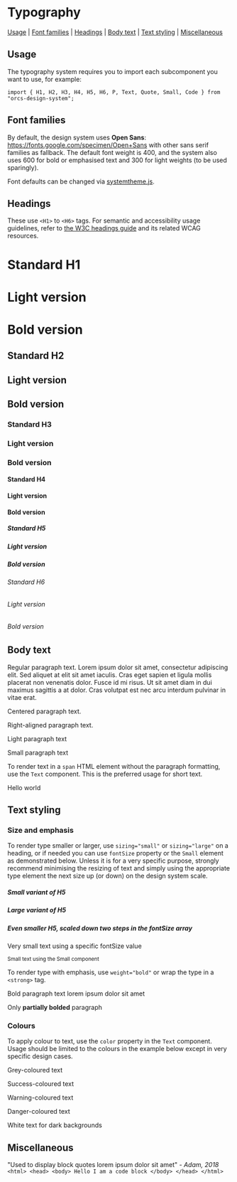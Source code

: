 
<Meta title="System/Typography" />

# Typography

[Usage](#usage) | [Font families](#font-families) | [Headings](#headings) | [Body text](#body-text) | [Text styling](#text-styling) | [Miscellaneous](#miscellaneous)

## Usage

The typography system requires you to import each subcomponent you want to use, for example:

```
import { H1, H2, H3, H4, H5, H6, P, Text, Quote, Small, Code } from "orcs-design-system";
```

## Font families

By default, the design system uses **Open Sans**: https://fonts.google.com/specimen/Open+Sans with other sans serif families as fallback. The default font weight is 400, and the system also uses 600 for bold or emphasised text and 300 for light weights (to be used sparingly).

Font defaults can be changed via [systemtheme.js](https://github.com/orchestrated-io/orca-design-system/blob/master/packages/orcs-design-system/lib/systemtheme.js).

<Typeset fontSizes={systemtheme.fontSizes} fontFamily={systemtheme.font} />

## Headings
These use `<H1>` to `<H6>` tags. For semantic and accessibility usage guidelines, refer to [the W3C headings guide](https://www.w3.org/WAI/tutorials/page-structure/headings/) and its related WCAG resources.

<Preview>
<Story name="Headings/H1 to H6">
<Spacer m={0} my={4}>
<Box>
<H1>Standard H1</H1>
<H1 weight="light">Light version</H1>
<H1 weight="bold">Bold version</H1>
</Box>
<Box>
<H2>Standard H2</H2>
<H2 weight="light">Light version</H2>
<H2 weight="bold">Bold version</H2>
</Box>
<Box>
<H3>Standard H3</H3>
<H3 weight="light">Light version</H3>
<H3 weight="bold">Bold version</H3>
</Box>
<Box>
<H4>Standard H4</H4>
<H4 weight="light">Light version</H4>
<H4 weight="bold">Bold version</H4>
</Box>
<Box>
<H5>Standard H5</H5>
<H5 weight="light">Light version</H5>
<H5 weight="bold">Bold version</H5>
</Box>
<Box>
<H6>Standard H6</H6>
<H6 weight="light">Light version</H6>
<H6 weight="bold">Bold version</H6>
</Box>
</Spacer>
</Story>
</Preview>

## Body text

<Preview>
<Story name="Body text/Paragraph">
<Spacer m={0} my={3}>
<P>Regular paragraph text. Lorem ipsum dolor sit amet, consectetur adipiscing elit. Sed aliquet at elit sit amet iaculis. Cras eget sapien et ligula mollis placerat non venenatis dolor. Fusce id mi risus. Ut sit amet diam in dui maximus sagittis a at dolor. Cras volutpat est nec arcu interdum pulvinar in vitae erat.</P>
<P textAlign="center">Centered paragraph text.</P>
<P textAlign="right">Right-aligned paragraph text.</P>
<P weight="light">Light paragraph text</P>
<P sizing="small">Small paragraph text</P>
</Spacer>
</Story>
</Preview>

To render text in a `span` HTML element without the paragraph formatting, use the `Text` component. This is the preferred usage for short text.

<Preview>
<Story name="Body text/Text">
<Text>Hello world</Text>
</Story>
</Preview>

## Text styling

### Size and emphasis

To render type smaller or larger, use `sizing="small"` or `sizing="large"` on a heading, or if needed you can use `fontSize` property or the `Small` element as demonstrated below. Unless it is for a very specific purpose, strongly recommend minimising the resizing of text and simply using the appropriate type element the next size up (or down) on the design system scale.

<Preview>
<Story name="Styling/Sizing">
<Spacer m={0} my={3}>
<H5 sizing="small">Small variant of H5</H5>
<H5 sizing="large">Large variant of H5</H5>
<H5 fontSize={2}>Even smaller H5, scaled down two steps in the fontSize array</H5>
<P fontSize="10px">Very small text using a specific fontSize value</P>
<Small>Small text using the Small component</Small>
</Spacer>
</Story>
</Preview>

To render type with emphasis, use `weight="bold"` or wrap the type in a `<strong>` tag.

<Preview>
<Story name="Styling/Emphasis">
<Spacer m={0} my={3}>
<P weight="bold">Bold paragraph text lorem ipsum dolor sit amet</P>
<P>Only <strong>partially bolded</strong> paragraph</P>
</Spacer>
</Story>
</Preview>

### Colours

To apply colour to text, use the `color` property in the `Text` component. Usage should be limited to the colours in the example below except in very specific design cases.

<Preview>
<Story name="Styling/Colours">
<Spacer m={0} my={2}>
<P color="grey">Grey-coloured text</P>
<P color="success">Success-coloured text</P>
<P color="warning">Warning-coloured text</P>
<P color="danger">Danger-coloured text</P>
<Box bg="greyDarker" p={4}>
    <P color="white">White text for dark backgrounds</P>
</Box>
</Spacer>
</Story>
</Preview>

## Miscellaneous

<Preview>
<Story name="Miscellaneous/Blockquote">
<Quote>"Used to display block quotes lorem ipsum dolor sit amet" <em> - Adam, 2018</em></Quote>
</Story>
</Preview>

<Preview>
<Story name="Miscellaneous/Code">
<Code>&lt;html&gt; &lt;head&gt; &lt;body&gt; Hello I am a code block &lt;/body&gt; &lt;/head&gt; &lt;/html&gt;</Code>
</Story>
</Preview>
